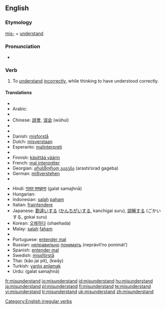 {{wikipedia}}
==English==
===Etymology===
[[mis-]] + [[understand]]

===Pronunciation===
*{{IPA|/mɪsəndɚ'stænd/}}

===Verb===
{{en-verb|misunderstands|misunderstanding|misunderstood}}

# To [[understand]] [[incorrectly]], while thinking to have understood correctly.

====Translations====
{{trans-top|to understand incorrectly, while thinking to have understood correctly}}
*{{trreq|Albanian}}
*Arabic: {{Arab|[[اساء الفهم]]}} {{IPAchar|(’asá’a-l-fáhem)}}
*{{trreq|Armenian}}
*Chinese: [[誤會]], [[误会]] (wùhuì)
*{{trreq|Croatian}}
*{{trreq|Czech}}
*Danish: [[misforstå]]
*Dutch: [[misverstaan]]
*Esperanto: [[malinterpreti]]
*{{trreq|Estonian}}
*Finnish: [[käsittää väärin]]
*French: [[mal interpréter]]
*Georgian: [[არასწორად გაგება]] (arasts‘orad gageba)
*German: [[mißverstehen]]
*{{trreq|Hebrew}}
{{trans-mid}}
*Hindi: [[ग़लत समझना]] (<u>g</u>alat samajhnā)
*Hungarian: {{t|hu|félreért}}
*Indonesian: [[salah]] [[paham]]
*Italian: [[fraintendere]]
*Japanese: [[勘違い]]する ([[かんちがい]]する, kanchigai suru), [[誤解]]する (ごかいする, gokai suru)
*Korean: [[오해하다]] (ohaehada)
*Malay: [[salah]] [[faham]]
*{{trreq|Mongolian}}
*Portuguese: [[entender mal]]
*Russian: [[неправильно]] [[понимать]] (neprávil’no ponimát’)
*Spanish: [[entender mal]]
*Swedish: [[missförstå]]
*Thai: {{Thai|[[เข้าใจผิด]]}} (kâo jai pìt), {{Thai|[[เขว]]}} (kwăy)
*Turkish: [[yanlış anlamak]]
*Urdu: {{URchar|[[غلط سمجھنا]]}} (<u>g</u>alat samajhnā)
{{trans-bottom}}

[[Category:English irregular verbs]]

[[fr:misunderstand]]
[[io:misunderstand]]
[[id:misunderstand]]
[[hu:misunderstand]]
[[ja:misunderstand]]
[[pl:misunderstand]]
[[fi:misunderstand]]
[[te:misunderstand]]
[[vi:misunderstand]]
[[tr:misunderstand]]
[[uk:misunderstand]]
[[zh:misunderstand]]